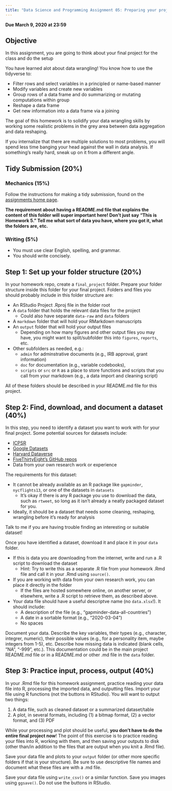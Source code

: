 ```yaml
---
title: "Data Science and Programming Assignment 05: Preparing your project folder"
---
```


__Due March 9, 2020 at 23:59__

## Objective

In this assignment, you are going to think about your final project for the class
and do the setup 

You have learned alot about data wrangling! You know how to use the tidyverse to:

* Filter rows and select variables in a principled or name-based manner
* Modify variables and create new variables
* Group rows of a data frame and do summarizing or mutating computations within group
* Reshape a data frame
* Get new information into a data frame via a joining

The goal of this homework is to solidify your data wrangling skills by working 
some realistic problems in the grey area between data aggregation and data 
reshaping.

If you internalize that there are multiple solutions to most problems, you will 
spend less time banging your head against the wall in data analysis. If 
something's really hard, sneak up on it from a different angle.

## Tidy Submission (20%)

### Mechanics (15%)

Follow the instructions for making a tidy submission, found on the 
[assignments home page](evaluation/assignments).

**The requirement about having a README.md file that explains the content of this folder will super important here! Don't just say "This is Homework 5." Tell me what sort of data you have, where you got it, what the folders are, etc.**

### Writing (5%)

- You must use clear English, spelling, and grammar.
- You should write concisely. 

## Step 1: Set up your folder structure (20%)

In your homework repo, create a `final_project` folder. Prepare your folder 
structure inside this folder for your final project. Folders and files you
should probably include in this folder structure are:
  
  - An RStudio Project .Rproj file in the folder root
  - A `data` folder that holds the relevant data files for the project
    - Could also have separate `data-raw` and `data` folders
  - A `markdown` folder that will hold your RMarkdown manuscripts
  - An `output` folder that will hold your output files
    - Depending on how many figures and other output files you may have, 
      you might want to split/subfolder this into `figures`, `reports`, etc.
  - Other subfolders as needed, e.g.:
    - `admin` for adminstrative documents (e.g., IRB approval, grant information)
    - `doc` for documentation (e.g., variable codebooks), 
    - `scripts` or `src` or `R` as a place to store functions and scripts that 
      you call from your markdown (e.g., a data import and cleaning script)
      
All of these folders should be described in your README.md file for this project.

## Step 2: Find, download, and document a dataset (40%)

In this step, you need to identify a dataset you want to work with for your
final project. Some potential sources for datasets include:

  - [ICPSR](https://www.icpsr.umich.edu/icpsrweb/)
  - [Google Datasets](https://www.blog.google/products/search/discovering-millions-datasets-web/)
  - [Harvard Dataverse](https://dataverse.harvard.edu/)
  - [FiveThirtyEight's GitHub repos](https://github.com/fivethirtyeight/data)
  - Data from your own research work or experience
  
The requirements for this dataset:

  - It cannot be already available as an R package like `gapminder`, `nycflights13`,
    or one of the datasets in `datasets`
    - It's okay if there is any R package you use to download the data, such as
      `rtweet`, so long as it isn't already a neatly packaged dataset for you.
  - Ideally, it should be a dataset that needs some cleaning, reshaping, wrangling
    before it's ready for analysis
  
Talk to me if you are having trouble finding an interesting or suitable dataset!

Once you have identified a dataset, download it and place it in your `data` folder.

  - If this is data you are downloading from the internet, write and run a
    .R script to download the dataset
    - Hint: Try to write this as a separate .R file from your homework .Rmd file
      and call it in your .Rmd using `source()`.
  - If you are working with data from your own research work, you can place it
    directly in the folder
    - If the files are hosted somewhere online, on another server, or elsewhere,
      write a .R script to retrieve them, as described above.
  - Your data file should have a useful descriptve name (no `data.xlsx`!). It
    should include:
    - A description of the file (e.g., "gapminder-data-all-countries")
    - A date in a sortable format (e.g., "2020-03-04")
    - No spaces

Document your data. Describe the key variables, their types (e.g., character, 
integrer, numeric), their possible values (e.g., for a personality item, maybe 
integers from 1-5), etc. Describe how missing data is indicated (blank cells, 
"NA", "-999", etc.). This documentation could be in the main project README.md
file or in a README.md or other .md file in the `data` folder.


## Step 3: Practice input, process, output (40%)

In your .Rmd file for this homework assignment, practice reading your data file
into R, processing the imported data, and outputting files. Import your file
using R functions (not the buttons in RStudio). You will want to output two things:

  1. A data file, such as cleaned dataset or a summarized dataset/table
  2. A plot, in several formats, including (1) a bitmap format, (2) a vector 
     format, and (3) PDF
  
While your processing and plot should be useful, 
**you don't have to do the entire final project now**! The point of this 
exercise is to practice reading your files into R, working with them, and then
saving your outputs to disk (other than/in addition to the files that are output
when you knit a .Rmd file).

Save your data file and plots to your `output` folder (or other more specific folders
if that is your structure). Be sure to use descriptive file names and document
what these files are with a .md file.

Save your data file using `write_csv()` or a similar function. Save you images
using `ggsave()`. Do not use the buttons in RStudio.
